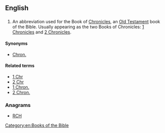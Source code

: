 ==English==

==={{abbreviation}}===
{{en-abbr}}

# {{biblical}} An abbreviation used for the Book of [[Chronicles]], an [[Old Testament]] book of the Bible. Usually appearing as the two Books of Chronicles: [[1 Chronicles]] and [[2 Chronicles]].

====Synonyms====
* [[Chron.]]

====Related terms====
* [[1 Chr]]
* [[2 Chr]]
* [[1 Chron.]]
* [[2 Chron.]]

===Anagrams===
* [[RCH#English|RCH]]

[[Category:en:Books of the Bible]]